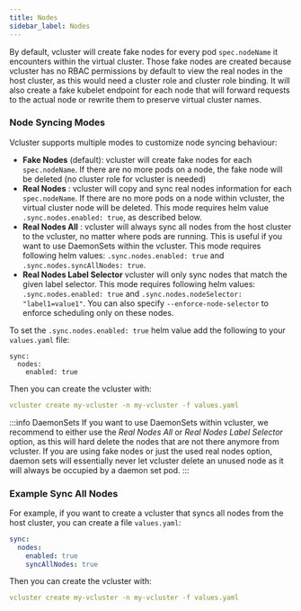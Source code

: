 ```yaml
---
title: Nodes
sidebar_label: Nodes
---
```


By default, vcluster will create fake nodes for every pod `spec.nodeName` it encounters within the virtual cluster. Those fake nodes are created because vcluster has no RBAC permissions by default to view the real nodes in the host cluster, as this would need a cluster role and cluster role binding. It will also create a fake kubelet endpoint for each node that will forward requests to the actual node or rewrite them to preserve virtual cluster names.

### Node Syncing Modes

Vcluster supports multiple modes to customize node syncing behaviour:
- **Fake Nodes** (default): vcluster will create fake nodes for each `spec.nodeName`. If there are no more pods on a node, the fake node will be deleted (no cluster role for vcluster is needed)
- **Real Nodes** : vcluster will copy and sync real nodes information for each `spec.nodeName`. If there are no more pods on a node within vcluster, the virtual cluster node will be deleted. This mode requires helm value `.sync.nodes.enabled: true`, as described below.
- **Real Nodes All** : vcluster will always sync all nodes from the host cluster to the vcluster, no matter where pods are running. This is useful if you want to use DaemonSets within the vcluster. This mode requires following helm values: `.sync.nodes.enabled: true` and `.sync.nodes.syncAllNodes: true`.
- **Real Nodes Label Selector** vcluster will only sync nodes that match the given label selector. This mode requires following helm values: `.sync.nodes.enabled: true` and `.sync.nodes.nodeSelector: "label1=value1"`. You can also specify `--enforce-node-selector` to enforce scheduling only on these nodes. 


To set the `.sync.nodes.enabled: true` helm value add the following to your `values.yaml` file:
```
sync:
  nodes:
    enabled: true
```
Then you can create the vcluster with:

```yaml
vcluster create my-vcluster -n my-vcluster -f values.yaml
```

:::info DaemonSets
If you want to use DaemonSets within vcluster, we recommend to either use the *Real Nodes All* or *Real Nodes Label Selector* option, as this will hard delete the nodes that are not there anymore from vcluster. If you are using fake nodes or just the used real nodes option, daemon sets will essentially never let vcluster delete an unused node as it will always be occupied by a daemon set pod. 
:::

### Example Sync All Nodes

For example, if you want to create a vcluster that syncs all nodes from the host cluster, you can create a file `values.yaml`:

```yaml
sync:
  nodes:
    enabled: true
    syncAllNodes: true
```

Then you can create the vcluster with:

```yaml
vcluster create my-vcluster -n my-vcluster -f values.yaml
```
